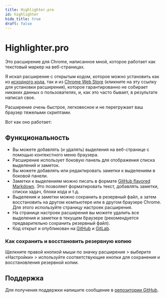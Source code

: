 ```yaml
---
title: Highlighter.pro
id: highlighter
hide_title: true
draft: false
---
```



# Highlighter.pro

Это расширение для Chrome, написанное мной, которое работает как текстовый маркер на веб-страницах.

Я искал расширение с открытым кодом, которое можно установить как из [исходного кода](https://github.com/highlighter-pro/highlighter), так и из [Chrome Web Store](https://chromewebstore.google.com/detail/highlighterpro/gpdhplhmppgenpnkfilghnjiodfmnoap) (кликните на эту ссылку для установки расширения), которое гарантированно не собирает никаких данных о пользователях, и, как это часто бывает, в результате напиcал свое.

Расширение *очень* быстрое, легковесное и не перегружает ваш браузер тяжелыми скриптами.

Вот как оно работает:
<LiteYouTubeEmbed
    id="2SCs8qEbkGI"
    title='Расширение Highlighter.pro для Chrome'
    noCookie={false}
/>

## Функциональность

* Вы можете добавлять (и удалять) выделения на веб-странице с помощью контекстного меню браузера.
* Расширение использует боковую панель для отображения списка выделений и заметок.
* Вы можете добавлять или редактировать заметки к выделениям в боковой панели.
* Заметки к выделениям можно писать в формате [GitHub flavored Markdown](https://docs.github.com/en/get-started/writing-on-github/getting-started-with-writing-and-formatting-on-github/basic-writing-and-formatting-syntax). Это позволяет форматировать текст, добавлять заметки, списки задач, блоки кода и т.д.
* Выделения и заметки можно сохранить в резервный файл, а затем восстановить на другом компьютере или в другом браузере Chrome. Для этого используйте страницу настроек расширения.
* На странице настроек расширения вы можете удалить все выделения и заметки в текущем браузере (рекомендуется предварительно сохранить резервный файл).
* Код открыт и опубликован на [GitHub](https://github.com/highlighter-pro/highlighter) и [GitLab](https://gitlab.com/highlighter-pro/highlighter).

### Как сохранить и восстановить резервную копию

Щелкните правой кнопкой мыши по значку расширения > выберите «Настройки» > используйте соответствующие кнопки для сохранения и восстановления резервной копии.

## Поддержка

Для получения поддержки напишите сообщение в [репозитории GitHub](https://github.com/highlighter-pro/highlighter/issues).
